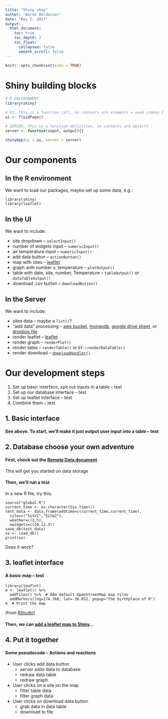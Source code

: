 ```yaml
---
title: "Shiny shop"
author: "Aaron Berdanier"
date: "May 2, 2017"
output:
  html_document:
    toc: true
    toc_depth: 2
    toc_float:
      collapsed: false
      smooth_scroll: false
---
```


```r
knitr::opts_chunk$set(echo = TRUE)
```

# Shiny building blocks

```r
# R ENVIRONMENT
library(shiny)

# UI, this is a function call, so contents are elements = need commas between
ui <- fluidPage()

# SERVER, this is a function definition, so contents are objects
server <- function(input, output){}

shinyApp(ui = ui, server = server)
```

# Our components

## In the R environment

We want to load our packages, maybe set up some data, e.g.:

```
library(shiny)
library(leaflet)
```

## In the UI

We want to include:

- site dropdown -- `selectInput()`
- number of widgets input -- `numericInput()`
- air temperature input -- `numericInput()`
- add data button -- `actionButton()`
- map with sites -- [leaflet](https://rstudio.github.io/leaflet/)
- graph with number v. temperature -- `plotOutput()`
- table with date, site, number, Temperature -- `tableOutput()` or `dataTableOutput()`
- download .csv button -- `downloadButton()`

## In the Server

We want to include:

- sites data -- maybe a `list()`?
- "add data" processing -- [aws bucket](https://github.com/cloudyr/aws.s3), [mongodb](https://github.com/jeroen/mongolite), [google drive sheet](https://github.com/jennybc/googlesheets), or [dropbox file](https://github.com/karthik/rdrop2)
- render leaflet -- [leaflet](https://rstudio.github.io/leaflet/)
- render graph -- `renderPlot()`
- render table -- `renderTable()` or `DT::renderDataTable()`
- render download -- [`downloadHandler()`](http://shiny.rstudio.com/gallery/file-download.html)

# Our development steps

1. Set up basic interface, spit out inputs in a table -- test
2. Set up our database interface -- test
3. Set up leaflet interface -- test
4. Combine them -- test

## 1. Basic interface

#### See above. To start, we'll make it just output user input into a table -- **test**

## 2. Database choose your own adventure

#### First, check out the [Remote Data document](Remotedata.html)

This will get you started on data storage

#### Then, we'll run a test

In a new R file, try this:
```
source("global.R")
current_time <- as.character(Sys.time())
test_data <- data.frame(addtime=c(current_time,current_time), 
  site=c("Site1","Site2"), 
  weather=c(2,3), 
  nwidgets=c(10,12.3))
save_db(test_data)
xx <- load_db()
print(xx)
```

Does it work?

## 3. leaflet interface

#### A basic map -- **test**

```
library(leaflet)
m <- leaflet() %>%
  addTiles() %>%  # Add default OpenStreetMap map tiles
  addMarkers(lng=174.768, lat=-36.852, popup="The birthplace of R")
m  # Print the map
```
(from [RStudio](https://rstudio.github.io/leaflet/))

#### Then, we can [add a leaflet map to Shiny](https://rstudio.github.io/leaflet/shiny.html)...

## 4. Put it together

#### Some pseudocode -- **Actions and reactions**

* User clicks add data button
    + server adds data to database
    + redraw data table
    + redraw graph
* User clicks on a site on the map
    + filter table data
    + filter graph data
* User clicks on download data button
    + grab data in data table
    + download to file

